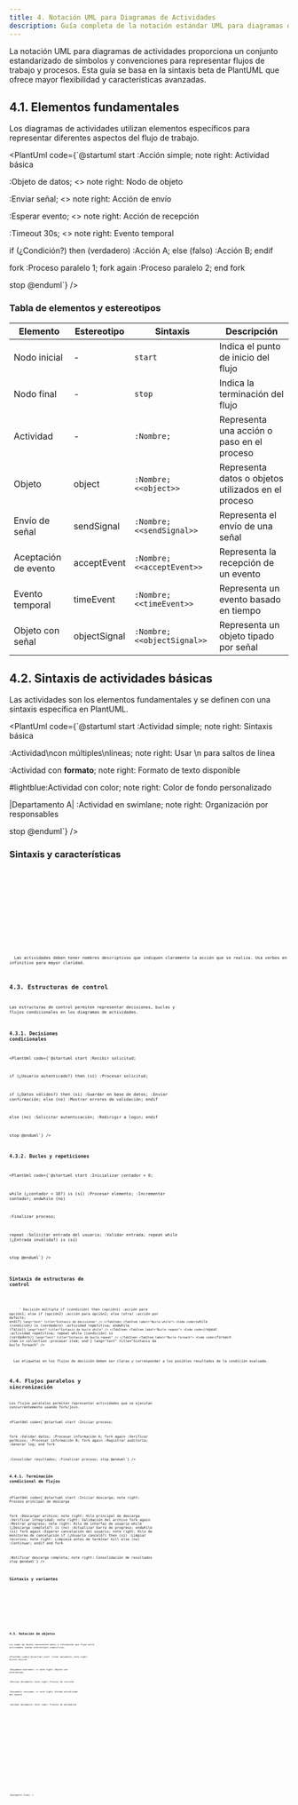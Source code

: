 ```yaml
---
title: 4. Notación UML para Diagramas de Actividades
description: Guía completa de la notación estándar UML para diagramas de actividades
---
```




La notación UML para diagramas de actividades proporciona un conjunto estandarizado de símbolos y convenciones para representar flujos de trabajo y procesos. Esta guía se basa en la sintaxis beta de PlantUML que ofrece mayor flexibilidad y características avanzadas.

## 4.1. Elementos fundamentales

Los diagramas de actividades utilizan elementos específicos para representar diferentes aspectos del flujo de trabajo.

<PlantUml code={`@startuml
start
:Acción simple;
note right: Actividad básica

:Objeto de datos; <<object>>
note right: Nodo de objeto

:Enviar señal; <<sendSignal>>
note right: Acción de envío

:Esperar evento; <<acceptEvent>>
note right: Acción de recepción

:Timeout 30s; <<timeEvent>>
note right: Evento temporal

if (¿Condición?) then (verdadero)
  :Acción A;
else (falso)
  :Acción B;
endif

fork
  :Proceso paralelo 1;
fork again
  :Proceso paralelo 2;
end fork

stop
@enduml`} />

### Tabla de elementos y estereotipos

<div>
  <table>
    <thead>
      <tr>
        <th>Elemento</th>
        <th>Estereotipo</th>
        <th>Sintaxis</th>
        <th>Descripción</th>
      </tr>
    </thead>
    <tbody>
      <tr>
        <td>Nodo inicial</td>
        <td>-</td>
        <td><code>start</code></td>
        <td>Indica el punto de inicio del flujo</td>
      </tr>
      <tr>
        <td>Nodo final</td>
        <td>-</td>
        <td><code>stop</code></td>
        <td>Indica la terminación del flujo</td>
      </tr>
      <tr>
        <td>Actividad</td>
        <td>-</td>
        <td><code>:Nombre;</code></td>
        <td>Representa una acción o paso en el proceso</td>
      </tr>
      <tr>
        <td>Objeto</td>
        <td>object</td>
        <td><code>:Nombre; &lt;&lt;object&gt;&gt;</code></td>
        <td>Representa datos o objetos utilizados en el proceso</td>
      </tr>
      <tr>
        <td>Envío de señal</td>
        <td>sendSignal</td>
        <td><code>:Nombre; &lt;&lt;sendSignal&gt;&gt;</code></td>
        <td>Representa el envío de una señal</td>
      </tr>
      <tr>
        <td>Aceptación de evento</td>
        <td>acceptEvent</td>
        <td><code>:Nombre; &lt;&lt;acceptEvent&gt;&gt;</code></td>
        <td>Representa la recepción de un evento</td>
      </tr>
      <tr>
        <td>Evento temporal</td>
        <td>timeEvent</td>
        <td><code>:Nombre; &lt;&lt;timeEvent&gt;&gt;</code></td>
        <td>Representa un evento basado en tiempo</td>
      </tr>
      <tr>
        <td>Objeto con señal</td>
        <td>objectSignal</td>
        <td><code>:Nombre; &lt;&lt;objectSignal&gt;&gt;</code></td>
        <td>Representa un objeto tipado por señal</td>
      </tr>
    </tbody>
  </table>
</div>

## 4.2. Sintaxis de actividades básicas

Las actividades son los elementos fundamentales y se definen con una sintaxis específica en PlantUML.

<PlantUml code={`@startuml
start
:Actividad simple;
note right: Sintaxis básica

:Actividad\ncon múltiples\nlíneas;
note right: Usar \\n para saltos de línea

:Actividad con **formato**;
note right: Formato de texto disponible

#lightblue:Actividad con color;
note right: Color de fondo personalizado

|Departamento A|
:Actividad en swimlane;
note right: Organización por responsables

stop
@enduml`} />

### Sintaxis y características

<Tabs>
  <TabItem label="Actividades básicas">
    <Code code={`start
:Nombre de la actividad;
:Otra actividad;
stop`} lang="text" title="Sintaxis básica de actividades" />
  </TabItem>
  <TabItem label="Actividades con formato">
    <Code code={`:Actividad con **negrita**;
:Actividad con //cursiva//;
:Actividad con __subrayado__;
:Actividad\ncon múltiples\nlíneas;`} lang="text" title="Formato de texto en actividades" />
  </TabItem>
  <TabItem label="Actividades con colores">
    <Code code={`#lightblue:Actividad azul;
#palegreen:Actividad verde;
#pink:Actividad rosa;
#yellow:Actividad amarilla;`} lang="text" title="Colores en actividades" />
  </TabItem>
  <TabItem label="Swimlanes">
    <Code code={`|Usuario|
:Iniciar sesión;
|Sistema|
:Validar credenciales;
|Base de datos|
:Consultar usuario;`} lang="text" title="Organización con swimlanes" />
  </TabItem>
</Tabs>

<Aside type="tip">
  Las actividades deben tener nombres descriptivos que indiquen claramente la acción que se realiza. Usa verbos en infinitivo para mayor claridad.
</Aside>

## 4.3. Estructuras de control

Las estructuras de control permiten representar decisiones, bucles y flujos condicionales en los diagramas de actividades.

### 4.3.1. Decisiones condicionales

<PlantUml code={`@startuml
start
:Recibir solicitud;

if (¿Usuario autenticado?) then (sí)
  :Procesar solicitud;
  
  if (¿Datos válidos?) then (sí)
    :Guardar en base de datos;
    :Enviar confirmación;
  else (no)
    :Mostrar errores de validación;
  endif
  
else (no)
  :Solicitar autenticación;
  :Redirigir a login;
endif

stop
@enduml`} />

### 4.3.2. Bucles y repeticiones

<PlantUml code={`@startuml
start
:Inicializar contador = 0;

while (¿contador < 10?) is (sí)
  :Procesar elemento;
  :Incrementar contador;
endwhile (no)

:Finalizar proceso;

repeat
  :Solicitar entrada del usuario;
  :Validar entrada;
repeat while (¿Entrada inválida?) is (sí)

stop
@enduml`} />

### Sintaxis de estructuras de control

<Tabs>
  <TabItem label="Decisiones">
    <Code code={`if (condición) then (verdadero)
  :acción si verdadero;
else (falso)
  :acción si falso;
endif

' Decisión múltiple
if (condición) then (opción1)
  :acción para opción1;
else if (opción2)
  :acción para opción2;
else (otra)
  :acción por defecto;
endif`} lang="text" title="Sintaxis de decisiones" />
  </TabItem>
  <TabItem label="Bucle while">
    <Code code={`while (condición) is (verdadero)
  :actividad repetitiva;
endwhile (falso)`} lang="text" title="Sintaxis de bucle while" />
  </TabItem>
  <TabItem label="Bucle repeat">
    <Code code={`repeat
  :actividad repetitiva;
repeat while (condición) is (verdadero)`} lang="text" title="Sintaxis de bucle repeat" />
  </TabItem>
  <TabItem label="Bucle foreach">
    <Code code={`foreach item in collection
  :procesar item;
end`} lang="text" title="Sintaxis de bucle foreach" />
  </TabItem>
</Tabs>

<Aside type="note">
  Las etiquetas en los flujos de decisión deben ser claras y corresponder a los posibles resultados de la condición evaluada.
</Aside>

## 4.4. Flujos paralelos y sincronización

Los flujos paralelos permiten representar actividades que se ejecutan concurrentemente usando fork/join.

<PlantUml code={`@startuml
start
:Iniciar proceso;

fork
  :Validar datos;
  :Procesar información A;
fork again
  :Verificar permisos;
  :Procesar información B;
fork again
  :Registrar auditoría;
  :Generar log;
end fork

:Consolidar resultados;
:Finalizar proceso;
stop
@enduml`} />

### 4.4.1. Terminación condicional de flujos

<PlantUml code={`@startuml
start
:Iniciar descarga;
note right: Proceso principal de descarga

fork
  :Descargar archivo;
  note right: Hilo principal de descarga
  :Verificar integridad;
  note right: Validación del archivo
fork again
  :Mostrar progreso;
  note right: Hilo de interfaz de usuario
  while (¿Descarga completa?) is (no)
    :Actualizar barra de progreso;
  endwhile (sí)
fork again
  :Esperar cancelación del usuario;
  note right: Hilo de monitoreo de cancelación
  if (¿Usuario canceló?) then (sí)
    :Limpiar recursos;
    note right: Limpieza antes de terminar
    kill
  else (no)
    :Continuar;
  endif
end fork

:Notificar descarga completa;
note right: Consolidación de resultados
stop
@enduml`} />

### Sintaxis y variantes

<Tabs>
  <TabItem label="Fork/Join simple">
    <Code code={`fork
  :actividad rama 1;
fork again
  :actividad rama 2;
end fork`} lang="text" title="Sintaxis básica de fork/join" />
  </TabItem>
  <TabItem label="Fork sin Join">
    <Code code={`fork
  :actividad rama 1;
  :continuar independientemente;
fork again
  :actividad rama 2;
  :otra actividad independiente;
end`} lang="text" title="Fork sin sincronización" />
  </TabItem>
  <TabItem label="Fork con decisiones">
    <Code code={`fork
  :actividad A;
  if (condición) then (sí)
    :actividad A1;
  else (no)
    :actividad A2;
  endif
fork again
  :actividad B;
end fork`} lang="text" title="Fork con decisiones en las ramas" />
  </TabItem>
</Tabs>

## 4.5. Notación de objetos

Los nodos de objeto representan datos o información que fluye entre actividades usando estereotipos específicos.

<PlantUml code={`@startuml
start
:Crear documento;
note right: Acción inicial

:Documento borrador; <<object>>
note right: Objeto con estereotipo

:Revisar documento;
note right: Proceso de revisión

:Documento revisado; <<object>>
note right: Estado actualizado del objeto

:Aprobar documento;
note right: Proceso de aprobación

:Documento final; <<object>>
note right: Estado final del objeto

stop
@enduml`} />

### Sintaxis y variantes

<Tabs>
  <TabItem label="Objeto con estereotipo">
    <Code code={`:Nombre del objeto; <<object>>`} lang="text" title="Sintaxis correcta con estereotipo" />
  </TabItem>
  <TabItem label="Objeto con señal">
    <Code code={`:Objeto de señal; <<objectSignal>>`} lang="text" title="Objeto tipado por señal" />
  </TabItem>
  <TabItem label="Flujo de objetos">
    <Code code={`:Datos de entrada; <<object>>
:Procesar datos;
:Resultado del procesamiento; <<object>>`} lang="text" title="Flujo de objetos entre actividades" />
  </TabItem>
</Tabs>

<Aside type="tip">
  Los colores ayudan a distinguir visualmente los objetos de las actividades. Comúnmente se usa verde claro (#palegreen) para objetos, pero puedes usar cualquier color que mejore la legibilidad.
</Aside>

## 4.6. Notación de señales y eventos

Las señales y eventos representan comunicación asíncrona usando estereotipos específicos según la especificación UML.

<PlantUml code={`@startuml
start
:Detectar evento;
note right: Acción que detecta un evento

:Enviar notificación; <<sendSignal>>
note right: Estereotipo para envío de señal

:Continuar proceso;
note right: Proceso continúa

:Esperar evento; <<acceptEvent>>
note right: Estereotipo para aceptar evento

:Procesar evento;
note right: Procesamiento del evento recibido

:Timeout 30s; <<timeEvent>>
note right: Evento temporal con timeout

stop
@enduml`} />

### Sintaxis y variantes

<Tabs>
  <TabItem label="Envío de señal">
    <Code code={`:Enviar señal; <<sendSignal>>`} lang="text" title="Sintaxis correcta con estereotipo" />
  </TabItem>
  <TabItem label="Aceptación de evento">
    <Code code={`:Recibir evento; <<acceptEvent>>`} lang="text" title="Sintaxis correcta para recepción" />
  </TabItem>
  <TabItem label="Evento temporal">
    <Code code={`:Esperar 30 segundos; <<timeEvent>>`} lang="text" title="Evento basado en tiempo" />
  </TabItem>
  <TabItem label="Flujo con eventos">
    <Code code={`:Enviar solicitud; <<sendSignal>>
:Esperar respuesta; <<acceptEvent>>
if (¿Respuesta recibida?) then (sí)
  :Procesar respuesta;
else (no)
  :Timeout 5min; <<timeEvent>>
  :Escalar incidente;
endif`} lang="text" title="Flujo completo con eventos" />
  </TabItem>
</Tabs>

## 4.7. Notación de particiones (Swimlanes)

Las particiones o swimlanes dividen el diagrama en secciones que representan diferentes responsabilidades o actores.

<PlantUml code={`@startuml
|Cliente|
start
:Realizar solicitud;
|Sistema|
:Procesar solicitud;
|Administrador|
:Aprobar solicitud;
|Sistema|
:Completar proceso;
|Cliente|
:Recibir confirmación;
stop
@enduml`} />

### Sintaxis y variantes

<Tabs>
  <TabItem label="Swimlanes verticales">
    <Code code={`|Nombre del actor|
:Actividad del actor;
|Otro actor|
:Actividad del otro actor;`} lang="text" title="Sintaxis de swimlanes verticales" />
  </TabItem>
  <TabItem label="Swimlanes horizontales">
    <Code code={`partition "Nombre del actor" {
  :Actividad del actor;
}
partition "Otro actor" {
  :Actividad del otro actor;
}`} lang="text" title="Sintaxis de swimlanes horizontales" />
  </TabItem>
  <TabItem label="Swimlanes con colores">
    <Code code={`|#lightblue|Cliente|
:Actividad del cliente;
|#lightgreen|Sistema|
:Actividad del sistema;`} lang="text" title="Swimlanes con colores" />
  </TabItem>
</Tabs>

<Aside type="note">
  Las swimlanes son especialmente útiles para visualizar la responsabilidad de cada actor en un proceso y las transferencias de control entre ellos.
</Aside>

## 4.8. Notación de bucles

Los bucles representan actividades que se repiten hasta que se cumple una condición específica.

<PlantUml code={`@startuml
start
:Inicializar contador = 0;
note right: Preparación del bucle

while (¿contador < 10?) is (verdadero)
  :Procesar elemento;
  note right: Actividad repetitiva
  :Incrementar contador;
  note right: Actualización del contador
endwhile (falso)

:Finalizar proceso;
note right: Después del bucle while

repeat
  :Solicitar entrada del usuario;
  note right: Actividad que se repite
  :Validar entrada;
  note right: Validación de datos
repeat while (¿Entrada inválida?) is (verdadero)

:Procesar entrada válida;
note right: Procesamiento final
stop
@enduml`} />

### Sintaxis y variantes

<Tabs>
  <TabItem label="While">
    <Code code={`while (condición) is (resultado para continuar)
  :actividad repetitiva;
endwhile (resultado para salir)`} lang="text" title="Sintaxis de bucle while" />
  </TabItem>
  <TabItem label="Repeat">
    <Code code={`repeat
  :actividad repetitiva;
repeat while (condición) is (resultado para repetir)`} lang="text" title="Sintaxis de bucle repeat" />
  </TabItem>
  <TabItem label="Loop con contador">
    <Code code={`:inicializar i = 0;
while (i < 10) is (verdadero)
  :hacer algo;
  :incrementar i;
endwhile (falso)`} lang="text" title="Bucle con contador" />
  </TabItem>
</Tabs>

## 4.9. Notación de excepciones

La notación de excepciones representa el manejo de situaciones excepcionales o errores durante la ejecución del proceso.

<PlantUml code={`@startuml
start
:Iniciar operación;
note right: Preparación para operación riesgosa

if (¿Operación segura?) then (sí)
  :Ejecutar operación normal;
  note right: Flujo normal sin errores
else (no)
  :Detectar error;
  note right: Identificación del problema
  
  if (¿Error crítico?) then (sí)
    :Registrar error crítico;
    note right: Log de error crítico
    :Notificar administrador;
    note right: Escalamiento del problema
    stop
  else (no)
    :Registrar advertencia;
    note right: Log de advertencia
    :Continuar con precaución;
    note right: Flujo alternativo
  endif
endif

:Finalizar operación;
note right: Conclusión exitosa
stop
@enduml`} />

### Sintaxis y variantes

<Tabs>
  <TabItem label="Manejo con decisiones">
    <Code code={`if (¿Operación segura?) then (sí)
  :operación normal;
else (no)
  :manejar error;
endif`} lang="text" title="Manejo de errores con decisiones" />
  </TabItem>
  <TabItem label="Múltiples tipos de error">
    <Code code={`if (¿Error detectado?) then (sí)
  if (¿Error crítico?) then (sí)
    :manejar error crítico;
    stop
  else (no)
    :manejar advertencia;
  endif
else (no)
  :continuar normal;
endif`} lang="text" title="Manejo de múltiples tipos de errores" />
  </TabItem>
  <TabItem label="Flujo con recuperación">
    <Code code={`if (¿Operación exitosa?) then (sí)
  :continuar proceso;
else (no)
  :registrar error;
  :intentar recuperación;
  if (¿Recuperación exitosa?) then (sí)
    :continuar proceso;
  else (no)
    :terminar con error;
    stop
  endif
endif`} lang="text" title="Flujo con recuperación de errores" />
  </TabItem>
</Tabs>

## 4.10. Notación de notas y comentarios

Las notas y comentarios proporcionan información adicional o aclaraciones sobre elementos del diagrama.

<PlantUml code={`@startuml
start
:Actividad importante;
note left: Esta actividad es crítica
note right
  Esta nota tiene
  múltiples líneas
end note
stop
@enduml`} />

### Sintaxis y variantes

<Tabs>
  <TabItem label="Nota simple">
    <Code code={`note left: Texto de la nota`} lang="text" title="Nota simple a la izquierda" />
  </TabItem>
  <TabItem label="Nota multilínea">
    <Code code={`note right
  Línea 1 de la nota
  Línea 2 de la nota
end note`} lang="text" title="Nota multilínea a la derecha" />
  </TabItem>
  <TabItem label="Nota flotante">
    <Code code={`note "Texto de la nota" as N1
:Actividad;
N1 .. Actividad`} lang="text" title="Nota flotante conectada a una actividad" />
  </TabItem>
  <TabItem label="Nota con color">
    <Code code={`note left #yellow: Nota importante`} lang="text" title="Nota con color de fondo" />
  </TabItem>
</Tabs>

## 4.11. Estilos y personalización

Los diagramas de actividades pueden personalizarse para mejorar su legibilidad y apariencia visual.

<PlantUml code={`@startuml
skinparam backgroundColor #EEEBDC
skinparam handwritten true

skinparam activity {
  BackgroundColor #lightBlue
  BorderColor #blue
  FontColor #000
}

start
:Actividad con estilo;
if (¿Condición?) then (sí)
  #palegreen:Actividad verde;
else (no)
  #pink:Actividad rosa;
endif
stop
@enduml`} />

### Opciones de personalización

<Tabs>
  <TabItem label="Colores">
    <Code code={`skinparam backgroundColor #EEEBDC
skinparam activity {
  BackgroundColor #lightBlue
  BorderColor #blue
  FontColor #000
}`} lang="text" title="Personalización de colores" />
  </TabItem>
  <TabItem label="Estilos de línea">
    <Code code={`skinparam ArrowColor #red
skinparam ArrowThickness 2`} lang="text" title="Personalización de flechas" />
  </TabItem>
  <TabItem label="Fuentes">
    <Code code={`skinparam defaultFontName Arial
skinparam defaultFontSize 12
skinparam activity {
  FontStyle bold
}`} lang="text" title="Personalización de fuentes" />
  </TabItem>
  <TabItem label="Estilos predefinidos">
    <Code code={`skinparam handwritten true
skinparam monochrome true
skinparam shadowing false`} lang="text" title="Estilos predefinidos" />
  </TabItem>
</Tabs>

<Aside type="tip">
  La personalización debe usarse con moderación y consistencia. El objetivo principal es mejorar la legibilidad y comprensión del diagrama, no hacerlo visualmente complejo.
</Aside>

## 4.12. Buenas prácticas de notación

Seguir buenas prácticas de notación es esencial para crear diagramas de actividades claros y efectivos.

### Recomendaciones generales

<div>
  <ul>
    <li><strong>Nombres descriptivos</strong>: Usa nombres concisos pero descriptivos para actividades y objetos.</li>
    <li><strong>Nivel de detalle adecuado</strong>: Incluye suficiente detalle para comprender el proceso, pero evita el exceso que puede complicar el diagrama.</li>
    <li><strong>Consistencia</strong>: Mantén un estilo consistente en todo el diagrama (nomenclatura, colores, etc.).</li>
    <li><strong>Dirección del flujo</strong>: Mantén un flujo general de arriba hacia abajo o de izquierda a derecha para facilitar la lectura.</li>
    <li><strong>Alineación</strong>: Alinea los elementos para mejorar la legibilidad y la estética del diagrama.</li>
    <li><strong>Uso de colores</strong>: Usa colores para destacar elementos importantes o diferenciar tipos de actividades, pero sin exceso.</li>
  </ul>
</div>

### Errores comunes a evitar

<div>
  <ul>
    <li><strong>Diagramas sobrecargados</strong>: Evita incluir demasiados elementos en un solo diagrama.</li>
    <li><strong>Flujos cruzados</strong>: Minimiza el cruce de líneas que dificultan la lectura del diagrama.</li>
    <li><strong>Inconsistencia en la terminología</strong>: Usa los mismos términos para referirte a los mismos conceptos.</li>
    <li><strong>Falta de contexto</strong>: Proporciona suficiente información para entender el propósito del diagrama.</li>
    <li><strong>Ambigüedad en las decisiones</strong>: Asegúrate de que las condiciones y resultados en los puntos de decisión sean claros.</li>
  </ul>
</div>

<PlantUml code={`@startuml
' Ejemplo de buenas prácticas
skinparam backgroundColor white
skinparam activity {
  BackgroundColor #lightBlue
  BorderColor #blue
}

|#lightgreen|Cliente|
start
:Realizar pedido;
|#lightblue|Sistema|
:Validar pedido;
if (¿Pedido válido?) then (sí)
  :Procesar pago;
  note right: Verificar fondos disponibles
  if (¿Pago exitoso?) then (sí)
    |#lightyellow|Almacén|
    :Preparar pedido;
    :Enviar pedido;
    |#lightgreen|Cliente|
    :Recibir pedido;
  else (no)
    |#lightgreen|Cliente|
    :Notificar problema de pago;
  endif
else (no)
  |#lightgreen|Cliente|
  :Notificar error en pedido;
endif
stop
@enduml`} />

<Aside type="note">
  Un buen diagrama de actividades debe ser comprensible por sí mismo, sin necesidad de explicaciones adicionales extensas. Debe comunicar claramente el flujo del proceso y las decisiones involucradas.
</Aside>

La notación UML para diagramas de actividades proporciona un lenguaje visual estandarizado que facilita la comunicación y documentación de procesos. Dominar esta notación te permitirá crear diagramas efectivos que sean fáciles de entender para todos los interesados en el proyecto.
